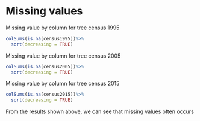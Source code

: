 # Missing values

Missing value by column for tree census 1995
```r
colSums(is.na(census1995))%>%
  sort(decreasing = TRUE)
```

Missing value by column for tree census 2005
```r
colSums(is.na(census2005))%>%
  sort(decreasing = TRUE)
```

Missing value by column for tree census 2015
```r
colSums(is.na(census2015))%>%
  sort(decreasing = TRUE)
```

From the results shown above, we can see that missing values often occurs
